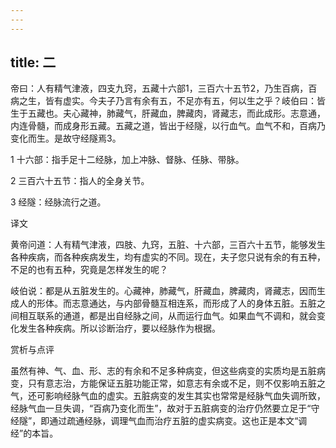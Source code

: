 ```yaml
---
---
---
```

title: 二
---




帝曰：人有精气津液，四支九窍，五藏十六部1，三百六十五节2，乃生百病，百病之生，皆有虚实。今夫子乃言有余有五，不足亦有五，何以生之乎？岐伯曰：皆生于五藏也。夫心藏神，肺藏气，肝藏血，脾藏肉，肾藏志，而此成形。志意通，内连骨髓，而成身形五藏。五藏之道，皆出于经隧，以行血气。血气不和，百病乃变化而生。是故守经隧焉3。

1 十六部：指手足十二经脉，加上冲脉、督脉、任脉、带脉。

2 三百六十五节：指人的全身关节。

3 经隧：经脉流行之道。

译文

黄帝问道：人有精气津液，四肢、九窍，五脏、十六部，三百六十五节，能够发生各种疾病，而各种疾病发生，均有虚实的不同。现在，夫子您只说有余的有五种，不足的也有五种，究竟是怎样发生的呢？

岐伯说：都是从五脏发生的。心藏神，肺藏气，肝藏血，脾藏肉，肾藏志，因而生成人的形体。而志意通达，与内部骨髓互相连系，而形成了人的身体五脏。五脏之间相互联系的通道，都是出自经脉之间，从而运行血气。如果血气不调和，就会变化发生各种疾病。所以诊断治疗，要以经脉作为根据。

赏析与点评

虽然有神、气、血、形、志的有余和不足多种病变，但这些病变的实质均是五脏病变，只有意志治，方能保证五脏功能正常，如意志有余或不足，则不仅影响五脏之气，还可影响经脉气血的虚实。五脏病变的发生其实也常常是经脉气血失调所致，经脉气血一旦失调，“百病乃变化而生”，故对于五脏病变的治疗仍然要立足于“守经隧”，即通过疏通经脉，调理气血而治疗五脏的虚实病变。这也正是本文“调经”的本旨。